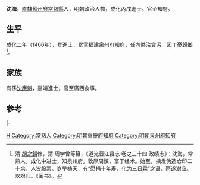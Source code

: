 {{明清人物信息框
| 姓名 = 沈海
| 原名 =
| 圖片名稱 = 
| 圖片大小 = 200px
| 圖片說明 = 
| 最高職務 = 福建泉州府知府
| 國家 = 大明 
| 爵位 =
| 籍貫 = [[南直隸|直隸]][[蘇州府|蘇州府]][[常熟縣|常熟縣]]民籍
| 族裔 = 
| 字號 = 
| 諡號 =
| 出生日期 = 生年不詳
| 出生地點 = 
| 逝世日期 = 卒年不詳 
| 逝世地點 =
| 墓葬 =
| 配偶 = 
| 親屬 = （孫）[[沈應魁|沈應魁]]
| 出身 =
* 成化二年丙戌科同進士出身
| 經歷 =
| 著作 =  
}}

'''沈海'''，[[南直隸|直隸]][[蘇州府|蘇州府]][[常熟縣|常熟縣]]人，明朝政治人物，成化丙戌進士。官至知府。

== 生平 ==
成化二年（1466年），登進士，累官福建[[泉州府|泉州府]][[知府|知府]]，任內懲治貪污，因[[丁憂|丁憂]]歸鄉<ref>清·[[胡之鋘|胡之鋘]]修，清·周学曾等纂，《道光晋江县志·卷之三十四·政绩志》：沈海，常熟人。成化中进士，知泉州府。敦厚周慎，富于经术。始至，摘发伪造仓印二十余，人皆股栗。岁旱祷天，有“愿捐十年寿，化为三日霖”之语，雨遂澍应。以艰归。《闽书》。</ref>。

== 家族 ==
有孫[[沈應魁|沈應魁]]，嘉靖進士，官至廣西僉事。

==参考==
{{reflist}}
{{start box}}
{{s-off}}
{{s-before|[[張璁_(成化己丑進士)|張璁]]}}
{{s-title|明朝重慶府知府|成化年間}}
{{s-after|[[歐陽雍|歐陽雍]]}}
|-
{{succession box|[[徐源_(天順進士)|徐源]]|[[陳勉_(成化進士)|陳勉]]|[[泉州府|泉州府]][[知府|知府]]|成化年间}}
{{end box}}

{{成化二年丙戌科殿試金榜}}

{{Authority control}}

{{DEFAULTSORT:Shen沈}}
[[Category:沈姓|H]]
[[Category:常熟人|Category:常熟人]]
[[Category:明朝重慶府知府|Category:明朝重慶府知府]]
[[Category:明朝泉州府知府|Category:明朝泉州府知府]]


{{明朝人物小作品}}